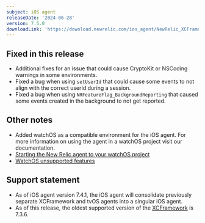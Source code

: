 ```yaml
---
subject: iOS agent
releaseDate: '2024-06-28'
version: 7.5.0
downloadLink: 'https://download.newrelic.com/ios_agent/NewRelic_XCFramework_Agent_7.5.0.zip'
---
```


## Fixed in this release

* Additional fixes for an issue that could cause CryptoKit or NSCoding warnings in some environments.
* Fixed a bug when using `setUserId` that could cause some events to not align with the correct userId during a session.
* Fixed a bug when using `NRFeatureFlag_BackgroundReporting` that caused some events created in the background to not get reported.


## Other notes

* Added watchOS as a compatible environment for the iOS agent. For more information on using the agent in a watchOS project visit our documentation. 
* [Starting the New Relic agent to your watchOS project](/docs/mobile-monitoring/new-relic-mobile-ios/watchOS/watchOS-agent-setup) 
* [WatchOS unsupported features](/docs/mobile-monitoring/new-relic-mobile-ios/watchOS/src/content/docs/mobile-monitoring/new-relic-mobile-ios/watchOS/watchOS-unsupported-features) 

## Support statement

* As of iOS agent version 7.4.1, the iOS agent will consolidate previously separate XCFramework and tvOS agents into a singular iOS agent. 
* As of this release, the oldest supported version of the [XCFramework](/docs/release-notes/mobile-release-notes/ios-release-notes/xcframework-agent-736) is 7.3.6.